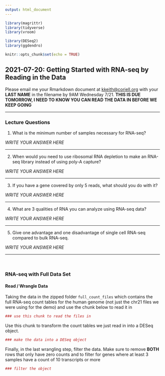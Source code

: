 ```yaml
---
output: html_document
---
```


```r
library(magrittr)
library(tidyverse)
library(vroom)

library(DESeq2)
library(ggdendro)

knitr::opts_chunk$set(echo = TRUE)
```

## 2021-07-20: Getting Started with RNA-seq by Reading in the Data

Please email me your Rmarkdown document at <kkeith@coriell.org> with your **LAST NAME** in the filename by 9AM Wednesday 7/21. **THIS IS DUE TOMORROW, I NEED TO KNOW YOU CAN READ THE DATA IN BEFORE WE KEEP GOING**

---

### Lecture Questions

1. What is the minimum number of samples necessary for RNA-seq?

*WRITE YOUR ANSWER HERE*

---

2. When would you need to use ribosomal RNA depletion to make an RNA-seq library instead of using poly-A capture?

*WRITE YOUR ANSWER HERE*

---

3. If you have a gene covered by only 5 reads, what should you do with it?

*WRITE YOUR ANSWER HERE*

---

4. What are 3 qualities of RNA you can analyze using RNA-seq data?

*WRITE YOUR ANSWER HERE*

---

5. Give one advantage and one disadvantage of single cell RNA-seq compared to bulk RNA-seq.

*WRITE YOUR ANSWER HERE*

---

<br>

### RNA-seq with Full Data Set

#### Read / Wrangle Data

Taking the data in the zipped folder `full_count_files` which contains the full RNA-seq count tables for the human genome (not just the chr21 files we were using for the demo) and use the chunk below to read it in

```r
### use this chunk to read the files in
```

Use this chunk to transform the count tables we just read in into a DESeq object.

```r
### make the data into a DESeq object
```

Finally, in the last wrangling step, filter the data. Make sure to remove **BOTH** rows that only have zero counts and to filter for genes where at least 3 samples have a count of 10 transcripts or more

```r
### filter the object
```

<br>

















